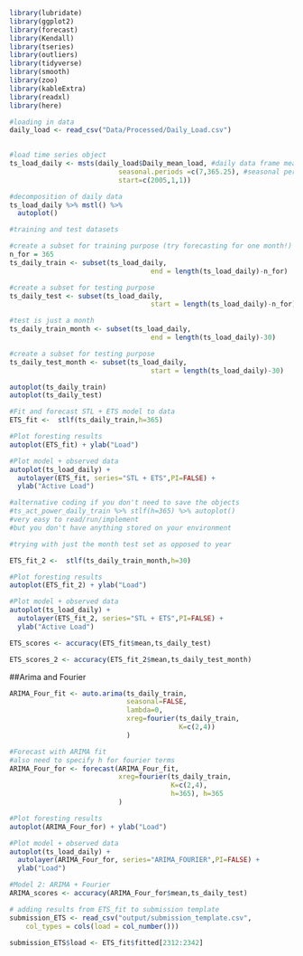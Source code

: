 ```r
library(lubridate)
library(ggplot2)
library(forecast)  
library(Kendall)
library(tseries)
library(outliers)
library(tidyverse)
library(smooth)
library(zoo)
library(kableExtra)
library(readxl)
library(here)

```

```r
#loading in data
daily_load <- read_csv("Data/Processed/Daily_Load.csv")
  

#load time series object
ts_load_daily <- msts(daily_load$Daily_mean_load, #daily data frame mean
                           seasonal.periods =c(7,365.25), #seasonal periods
                           start=c(2005,1,1))

#decomposition of daily data
ts_load_daily %>% mstl() %>%
  autoplot()
```


```r
#training and test datasets

#create a subset for training purpose (try forecasting for one month!)
n_for = 365
ts_daily_train <- subset(ts_load_daily,
                                   end = length(ts_load_daily)-n_for)

#create a subset for testing purpose
ts_daily_test <- subset(ts_load_daily,
                                   start = length(ts_load_daily)-n_for)

#test is just a month
ts_daily_train_month <- subset(ts_load_daily,
                                   end = length(ts_load_daily)-30)

#create a subset for testing purpose
ts_daily_test_month <- subset(ts_load_daily,
                                   start = length(ts_load_daily)-30)
```


```r
autoplot(ts_daily_train)
autoplot(ts_daily_test)
```

```r
#Fit and forecast STL + ETS model to data
ETS_fit <-  stlf(ts_daily_train,h=365)

#Plot foresting results
autoplot(ETS_fit) + ylab("Load")

#Plot model + observed data
autoplot(ts_load_daily) +
  autolayer(ETS_fit, series="STL + ETS",PI=FALSE) +
  ylab("Active Load")

#alternative coding if you don't need to save the objects
#ts_act_power_daily_train %>% stlf(h=365) %>% autoplot() 
#very easy to read/run/implement 
#but you don't have anything stored on your environment

#trying with just the month test set as opposed to year

ETS_fit_2 <-  stlf(ts_daily_train_month,h=30)

#Plot foresting results
autoplot(ETS_fit_2) + ylab("Load")

#Plot model + observed data
autoplot(ts_load_daily) +
  autolayer(ETS_fit_2, series="STL + ETS",PI=FALSE) +
  ylab("Active Load")
```
```r
ETS_scores <- accuracy(ETS_fit$mean,ts_daily_test)

ETS_scores_2 <- accuracy(ETS_fit_2$mean,ts_daily_test_month)

```

##Arima and Fourier
```r
ARIMA_Four_fit <- auto.arima(ts_daily_train, 
                             seasonal=FALSE, 
                             lambda=0,
                             xreg=fourier(ts_daily_train, 
                                          K=c(2,4))
                             )

#Forecast with ARIMA fit
#also need to specify h for fourier terms
ARIMA_Four_for <- forecast(ARIMA_Four_fit,
                           xreg=fourier(ts_daily_train,
                                        K=c(2,4),
                                        h=365), h=365
                           ) 

#Plot foresting results
autoplot(ARIMA_Four_for) + ylab("Load")

#Plot model + observed data
autoplot(ts_load_daily) +
  autolayer(ARIMA_Four_for, series="ARIMA_FOURIER",PI=FALSE) +
  ylab("Load")
```

```r
#Model 2: ARIMA + Fourier 
ARIMA_scores <- accuracy(ARIMA_Four_for$mean,ts_daily_test)
```

```r
# adding results from ETS_fit to submission template
submission_ETS <- read_csv("output/submission_template.csv", 
    col_types = cols(load = col_number()))

submission_ETS$load <- ETS_fit$fitted[2312:2342]
```


